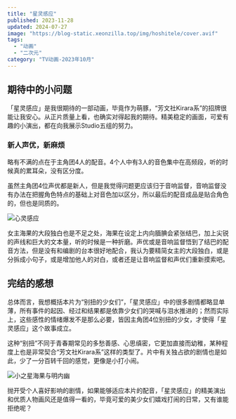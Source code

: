 ```yaml
---
title: "星灵感应"
published: 2023-11-28
updated: 2024-07-27
image: "https://blog-static.xeonzilla.top/img/hoshitele/cover.avif"
tags:
  - "动画"
  - "二次元"
category: "TV动画-2023年10月"
---
```

## 期待中的小问题
「星灵感应」是我很期待的一部动画，毕竟作为萌豚，“芳文社Kirara系”的招牌很能让我安心。从正片质量上看，也确实对得起我的期待。精美稳定的画面，可爱有趣的小演出，都在向我展示Studio五组的努力。

### 新人声优，新麻烦
略有不满的点在于主角团4人的配音。4个人中有3人的音色集中在高频段，听的时候真的累耳朵，没有区分度。

虽然主角团4位声优都是新人，但是我觉得问题更应该归于音响监督，音响监督没有办法在把握角色特点的基础上对音色加以区分，所以最后的配音成品是贴合角色的，但也是同质的。

![心灵感应](https://blog-static.xeonzilla.top/img/hoshitele/01.avif "心灵感应")

女主海果的大段独白也是不足之处，海果在设定上内向腼腆会紧张结巴，加上尖锐的声线和巨大的文本量，听的时候是一种折磨。声优或是音响监督悟到了结巴的配音方法，但是没有和编剧的台本很好地配合，我认为要精简女主的大段独白，或是分拆成小句子，或是增加他人的对白，或者还是让音响监督和声优们重新摸索吧。

## 完结的感想
总体而言，我想概括本片为“别扭的少女们”，「星灵感应」中的很多剧情都略显单薄，所有事件的起因、经过和结果都是依靠少女们的哭喊与泪水推进的；然而实际上，这些感性的情绪爆发不是那么必要，皆因主角团4位别扭的少女，才使得「星灵感应」这个故事成立。

这种“别扭”不同于青春期常见的多愁善感、心思缜密，它更加直接而幼稚，某种程度上也是非常契合“芳文社Kirara系”这样的类型了。片中有关独占欲的剧情也是如此，少了一分百转千回的感觉，更像是小打小闹。

![小之星海果与明内幽](https://blog-static.xeonzilla.top/img/hoshitele/02.avif "小之星海果与明内幽")

抛开受个人喜好影响的剧情，如果能够适应本片的配音，「星灵感应」的精美演出和优质人物画风还是值得一看的，毕竟可爱的美少女们嬉戏打闹的日常，又有谁能拒绝呢？
